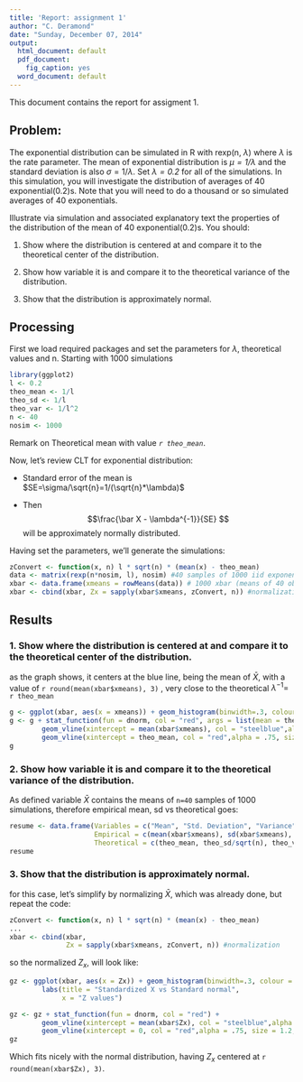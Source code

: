 ```yaml
---
title: 'Report: assignment 1'
author: "C. Deramond"
date: "Sunday, December 07, 2014"
output:
  html_document: default
  pdf_document:
    fig_caption: yes
  word_document: default
---
```


This document contains the report for assigment 1. 

## Problem:

The exponential distribution can be simulated in R with rexp(n, $\lambda$) where $\lambda$ is the rate parameter. The mean of exponential distribution is *$\mu=1/\lambda$* and the standard deviation is also $\sigma=1/\lambda$. Set *$\lambda=0.2$* for all of the simulations. In this simulation, you will investigate the distribution of averages of 40 exponential(0.2)s. Note that you will need to do a thousand or so simulated averages of 40 exponentials.

Illustrate via simulation and associated explanatory text the properties of the distribution of the mean of 40 exponential(0.2)s.  You should:

1. Show where the distribution is centered at and compare it to the theoretical center of the distribution.

2. Show how variable it is and compare it to the theoretical variance of the distribution.

3. Show that the distribution is approximately normal.

## Processing
First we load required packages and set the parameters for $\lambda$, theoretical values and n. Starting with 1000 simulations

```r
library(ggplot2)
l <- 0.2
theo_mean <- 1/l
theo_sd <- 1/l
theo_var <- 1/l^2
n <- 40
nosim <- 1000
```

Remark on Theoretical mean with value *`r theo_mean`*.

Now, let's review CLT for exponential distribution:

- Standard error of the mean is $SE=\sigma/\sqrt{n}=1/(\sqrt{n}*\lambda)$ 

- Then $$\frac{\bar X - \lambda^{-1}}{SE} $$ will be approximately normally distributed.

Having set the parameters, we'll generate the simulations:

```r
zConvert <- function(x, n) l * sqrt(n) * (mean(x) - theo_mean) 
data <- matrix(rexp(n*nosim, l), nosim) #40 samples of 1000 iid exponential 
xbar <- data.frame(xmeans = rowMeans(data)) # 1000 xbar (means of 40 observations)
xbar <- cbind(xbar, Zx = sapply(xbar$xmeans, zConvert, n)) #normalization

```


## Results

### 1. Show where the distribution is centered at and compare it to the theoretical center of the distribution.

as the graph shows, it centers at the blue line, being the mean of $\bar X$, with a value of `r round(mean(xbar$xmeans), 3)` , very close to the theoretical  $\lambda^{-1}=$ `r theo_mean`

```r
g <- ggplot(xbar, aes(x = xmeans)) + geom_histogram(binwidth=.3, colour = "black", aes(y = ..density..)) 
g <- g + stat_function(fun = dnorm, col = "red", args = list(mean = theo_mean, sd = theo_sd/sqrt(n))) +
        geom_vline(xintercept = mean(xbar$xmeans), col = "steelblue",alpha = .75, size = 1.2) +
        geom_vline(xintercept = theo_mean, col = "red",alpha = .75, size = 1.2, linetype = "dashed") 
g
```






### 2. Show how variable it is and compare it to the theoretical variance of the distribution.

As defined variable $\bar X$ contains the means of `n=40` samples of 1000 simulations, therefore empirical mean, sd  vs theoretical goes:

```r
resume <- data.frame(Variables = c("Mean", "Std. Deviation", "Variance" ),
                     Empirical = c(mean(xbar$xmeans), sd(xbar$xmeans), var(xbar$xmeans)),
                     Theoretical = c(theo_mean, theo_sd/sqrt(n), theo_var/n)) 
resume
```

### 3. Show that the distribution is approximately normal.

for this case, let's simplify by normalizing $\bar X$, which was already done, but repeat the code: 

```r
zConvert <- function(x, n) l * sqrt(n) * (mean(x) - theo_mean)
...
xbar <- cbind(xbar, 
              Zx = sapply(xbar$xmeans, zConvert, n)) #normalization
```

so the normalized $Z_x$, will look like:

```r
gz <- ggplot(xbar, aes(x = Zx)) + geom_histogram(binwidth=.3, colour = "black", aes(y = ..density..)) + 
        labs(title = "Standardized X vs Standard normal", 
             x = "Z values")

gz <- gz + stat_function(fun = dnorm, col = "red") +
        geom_vline(xintercept = mean(xbar$Zx), col = "steelblue",alpha = .75, size = 1.2) +
        geom_vline(xintercept = 0, col = "red",alpha = .75, size = 1.2, linetype = "dashed") 
gz

```

Which fits nicely with the normal distribution, having $Z_x$ centered at `r round(mean(xbar$Zx), 3)`.



